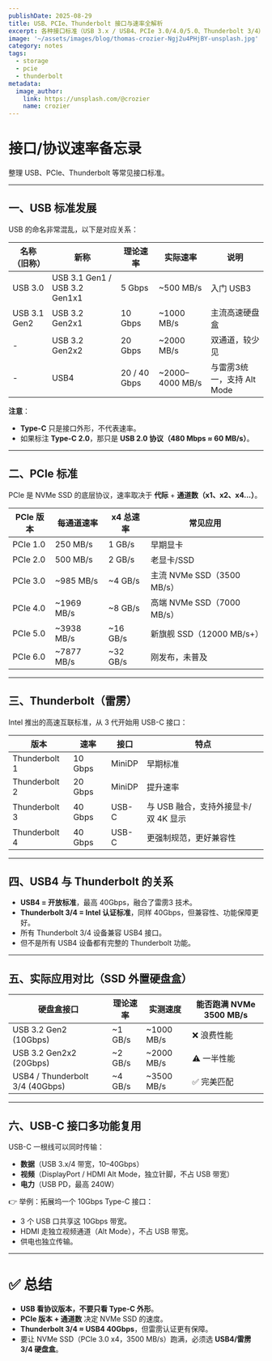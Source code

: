 ```yaml
---
publishDate: 2025-08-29
title: USB、PCIe、Thunderbolt 接口与速率全解析
excerpt: 各种接口标准（USB 3.x / USB4、PCIe 3.0/4.0/5.0、Thunderbolt 3/4）命名复杂、速率各不相同，经常让人困惑。本文整理了一份对照表和简明解释，涵盖 USB 协议版本、PCIe 通道速率、雷雳与 USB4 的关系，以及在实际设备（如 NVMe 硬盘盒、拓展坞）中的带宽分配规则，方便快速查阅。
image: '~/assets/images/blog/thomas-crozier-Ngj2u4PHjBY-unsplash.jpg'
category: notes
tags:
  - storage
  - pcie
  - thunderbolt
metadata:
  image_author:
    link: https://unsplash.com/@crozier
    name: crozier
---
```


# 接口/协议速率备忘录

整理 USB、PCIe、Thunderbolt 等常见接口标准。

---

## 一、USB 标准发展

USB 的命名非常混乱，以下是对应关系：

| 名称（旧称） | 新称                          | 理论速率     | 实际速率        | 说明                       |
| ------------ | ----------------------------- | ------------ | --------------- | -------------------------- |
| USB 3.0      | USB 3.1 Gen1 / USB 3.2 Gen1x1 | 5 Gbps       | ~500 MB/s       | 入门 USB3                  |
| USB 3.1 Gen2 | USB 3.2 Gen2x1                | 10 Gbps      | ~1000 MB/s      | 主流高速硬盘盒             |
| -            | USB 3.2 Gen2x2                | 20 Gbps      | ~2000 MB/s      | 双通道，较少见             |
| -            | USB4                          | 20 / 40 Gbps | ~2000–4000 MB/s | 与雷雳3统一，支持 Alt Mode |

**注意**：

- **Type-C** 只是接口外形，不代表速率。
- 如果标注 **Type-C 2.0**，那只是 **USB 2.0 协议（480 Mbps ≈ 60 MB/s）**。

---

## 二、PCIe 标准

PCIe 是 NVMe SSD 的底层协议，速率取决于 **代际** + **通道数（x1、x2、x4...）**。

| PCIe 版本 | 每通道速率 | x4 总速率 | 常见应用                   |
| --------- | ---------- | --------- | -------------------------- |
| PCIe 1.0  | 250 MB/s   | 1 GB/s    | 早期显卡                   |
| PCIe 2.0  | 500 MB/s   | 2 GB/s    | 老显卡/SSD                 |
| PCIe 3.0  | ~985 MB/s  | ~4 GB/s   | 主流 NVMe SSD（3500 MB/s） |
| PCIe 4.0  | ~1969 MB/s | ~8 GB/s   | 高端 NVMe SSD（7000 MB/s） |
| PCIe 5.0  | ~3938 MB/s | ~16 GB/s  | 新旗舰 SSD（12000 MB/s+）  |
| PCIe 6.0  | ~7877 MB/s | ~32 GB/s  | 刚发布，未普及             |

---

## 三、Thunderbolt（雷雳）

Intel 推出的高速互联标准，从 3 代开始用 USB-C 接口：

| 版本          | 速率    | 接口   | 特点                                 |
| ------------- | ------- | ------ | ------------------------------------ |
| Thunderbolt 1 | 10 Gbps | MiniDP | 早期标准                             |
| Thunderbolt 2 | 20 Gbps | MiniDP | 提升速率                             |
| Thunderbolt 3 | 40 Gbps | USB-C  | 与 USB 融合，支持外接显卡/双 4K 显示 |
| Thunderbolt 4 | 40 Gbps | USB-C  | 更强制规范，更好兼容性               |

---

## 四、USB4 与 Thunderbolt 的关系

- **USB4 = 开放标准**，最高 40Gbps，融合了雷雳3 技术。
- **Thunderbolt 3/4 = Intel 认证标准**，同样 40Gbps，但兼容性、功能保障更好。
- 所有 Thunderbolt 3/4 设备兼容 USB4 接口。
- 但不是所有 USB4 设备都有完整的 Thunderbolt 功能。

---

## 五、实际应用对比（SSD 外置硬盘盒）

| 硬盘盒接口                      | 理论速率 | 实测速度   | 能否跑满 NVMe 3500 MB/s |
| ------------------------------- | -------- | ---------- | ----------------------- |
| USB 3.2 Gen2 (10Gbps)           | ~1 GB/s  | ~1000 MB/s | ❌ 浪费性能             |
| USB 3.2 Gen2x2 (20Gbps)         | ~2 GB/s  | ~2000 MB/s | ⚠️ 一半性能             |
| USB4 / Thunderbolt 3/4 (40Gbps) | ~4 GB/s  | ~3500 MB/s | ✅ 完美匹配             |

---

## 六、USB-C 接口多功能复用

USB-C 一根线可以同时传输：

- **数据**（USB 3.x/4 带宽，10–40Gbps）
- **视频**（DisplayPort / HDMI Alt Mode，独立针脚，不占 USB 带宽）
- **电力**（USB PD，最高 240W）

👉 举例：拓展坞一个 10Gbps Type-C 接口：

- 3 个 USB 口共享这 10Gbps 带宽。
- HDMI 走独立视频通道（Alt Mode），不占 USB 带宽。
- 供电也独立传输。

---

# ✅ 总结

- **USB 看协议版本，不要只看 Type-C 外形**。
- **PCIe 版本 + 通道数** 决定 NVMe SSD 的速度。
- **Thunderbolt 3/4 ≈ USB4 40Gbps**，但雷雳认证更有保障。
- 要让 NVMe SSD（PCIe 3.0 x4，3500 MB/s）跑满，必须选 **USB4/雷雳 3/4 硬盘盒**。
